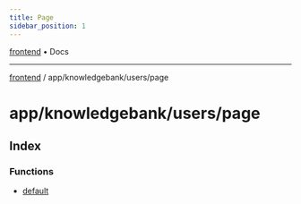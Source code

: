 ```yaml
---
title: Page
sidebar_position: 1
---
```


[frontend](./page/../../../..) • Docs

***

[frontend](./page/../../../..) / app/knowledgebank/users/page

# app/knowledgebank/users/page

## Index

### Functions

- [default](./page/functions/default)
